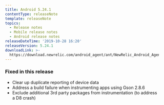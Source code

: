 ```yaml
---
title: Android 5.24.1
contentType: releaseNote
template: releaseNote
topics:
  - Release notes
  - Mobile release notes
  - Android release notes
releaseDateTime: '2019-10-28 16:20'
releaseVersion: 5.24.1
downloadLink: >-
  https://download.newrelic.com/android_agent/ant/NewRelic_Android_Agent_5.24.1.zip
---
```


### Fixed in this release

* Clear up duplicate reporting of device data
* Address a build failure when instrumenting apps using Gson 2.8.6
* Exclude additional 3rd party packages from instrumentation (to address a D8 crash)
